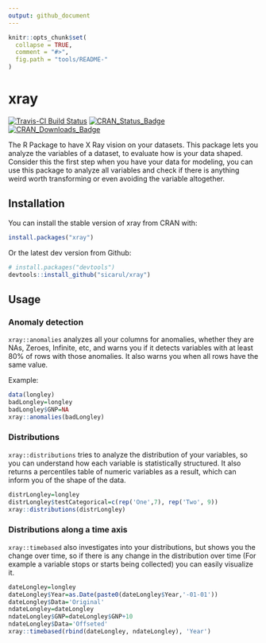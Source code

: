 ```yaml
---
output: github_document
---
```


<!-- README.md is generated from README.Rmd. Please edit that file -->

```r
knitr::opts_chunk$set(
  collapse = TRUE,
  comment = "#>",
  fig.path = "tools/README-"
)
```

# xray
[![Travis-CI Build Status](https://travis-ci.org/sicarul/xray.svg?branch=master)](https://travis-ci.org/sicarul/xray) [![CRAN_Status_Badge](http://www.r-pkg.org/badges/version/xray)](https://cran.r-project.org/package=xray) [![CRAN_Downloads_Badge](https://cranlogs.r-pkg.org/badges/xray)](https://cran.r-project.org/package=xray)

The R Package to have X Ray vision on your datasets. This package lets you analyze the variables of a dataset, to evaluate how is your data shaped. Consider this the first step when you have your data for modeling, you can use this package to analyze all variables and check if there is anything weird worth transforming or even avoiding the variable altogether.


## Installation


You can install the stable version of xray from CRAN with:

```r
install.packages("xray")
```

Or the latest dev version from Github:

```r
# install.packages("devtools")
devtools::install_github("sicarul/xray")
```


## Usage

### Anomaly detection

`xray::anomalies` analyzes all your columns for anomalies, whether they are NAs, Zeroes, Infinite, etc, and warns you if it detects variables with at least 80% of rows with those anomalies. It also warns you when all rows have the same value.

Example:


```r
data(longley)
badLongley=longley
badLongley$GNP=NA
xray::anomalies(badLongley)
```

### Distributions

`xray::distributions` tries to analyze the distribution of your variables, so you can understand how each variable is statistically structured. It also returns a percentiles table of numeric variables as a result, which can inform you of the shape of the data.

```r
distrLongley=longley
distrLongley$testCategorical=c(rep('One',7), rep('Two', 9))
xray::distributions(distrLongley)
```

### Distributions along a time axis

`xray::timebased` also investigates into your distributions, but shows you the change over time, so if there is any change in the distribution over time (For example a variable stops or starts being collected) you can easily visualize it.

```r
dateLongley=longley
dateLongley$Year=as.Date(paste0(dateLongley$Year,'-01-01'))
dateLongley$Data='Original'
ndateLongley=dateLongley
ndateLongley$GNP=dateLongley$GNP+10
ndateLongley$Data='Offseted'
xray::timebased(rbind(dateLongley, ndateLongley), 'Year')
```


